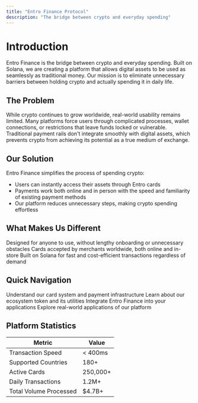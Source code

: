 ```yaml
---
title: "Entro Finance Protocol"
description: "The bridge between crypto and everyday spending"
---
```


# Introduction

Entro Finance is the bridge between crypto and everyday spending. Built on Solana, we are creating a platform that allows digital assets to be used as seamlessly as traditional money. Our mission is to eliminate unnecessary barriers between holding crypto and actually spending it in daily life.

## The Problem

While crypto continues to grow worldwide, real-world usability remains limited. Many platforms force users through complicated processes, wallet connections, or restrictions that leave funds locked or vulnerable. Traditional payment rails don't integrate smoothly with digital assets, which prevents crypto from achieving its potential as a true medium of exchange.

## Our Solution

Entro Finance simplifies the process of spending crypto:

- Users can instantly access their assets through Entro cards
- Payments work both online and in person with the speed and familiarity of existing payment methods
- Our platform reduces unnecessary steps, making crypto spending effortless

## What Makes Us Different

<CardGroup cols={3}>
  <Card
    title="Accessibility"
    icon="door-open"
    href="/getting-started/what-is-entro"
  >
    Designed for anyone to use, without lengthy onboarding or unnecessary obstacles
  </Card>
  <Card
    title="Global Reach"
    icon="globe"
    href="/how-it-works/global-network"
  >
    Cards accepted by merchants worldwide, both online and in-store
  </Card>
  <Card
    title="Scalable Infrastructure"
    icon="server"
    href="/how-it-works/overview"
  >
    Built on Solana for fast and cost-efficient transactions regardless of demand
  </Card>
</CardGroup>

## Quick Navigation

<CardGroup cols={2}>
  <Card
    title="How It Works"
    icon="gears"
    href="/how-it-works/overview"
  >
    Understand our card system and payment infrastructure
  </Card>
  <Card
    title="ENTRO Token"
    icon="coin"
    href="/tokenomics/entro-token"
  >
    Learn about our ecosystem token and its utilities
  </Card>
  <Card
    title="Developer Portal"
    icon="code"
    href="/developer/quickstart"
  >
    Integrate Entro Finance into your applications
  </Card>
  <Card
    title="Use Cases"
    icon="lightbulb"
    href="/use-cases/everyday-spending"
  >
    Explore real-world applications of our platform
  </Card>
</CardGroup>

## Platform Statistics

| Metric | Value |
|--------|-------|
| Transaction Speed | < 400ms |
| Supported Countries | 180+ |
| Active Cards | 250,000+ |
| Daily Transactions | 1.2M+ |
| Total Volume Processed | $4.7B+ |
